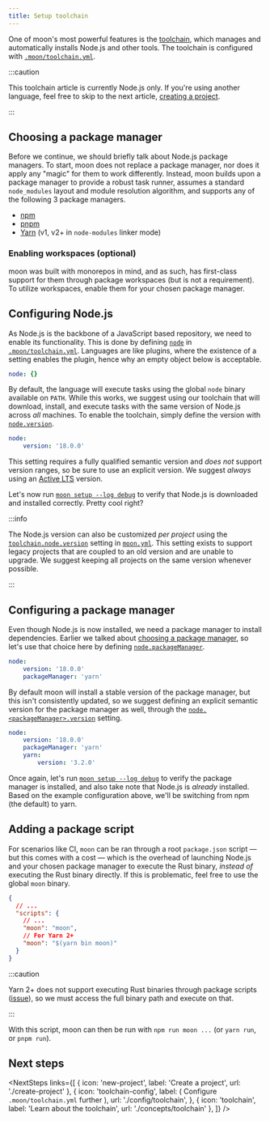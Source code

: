 ```yaml
---
title: Setup toolchain
---
```



<HeaderLabel text="4 min" />

One of moon's most powerful features is the [toolchain](./concepts/toolchain), which manages and
automatically installs Node.js and other tools. The toolchain is configured with
[`.moon/toolchain.yml`](./config/toolchain).

:::caution

This toolchain article is currently Node.js only. If you're using another language, feel free to
skip to the next article, [creating a project](./create-project).

:::

## Choosing a package manager

Before we continue, we should briefly talk about Node.js package managers. To start, moon does not
replace a package manager, nor does it apply any "magic" for them to work differently. Instead, moon
builds upon a package manager to provide a robust task runner, assumes a standard `node_modules`
layout and module resolution algorithm, and supports any of the following 3 package managers.

- [npm](https://docs.npmjs.com/)
- [pnpm](https://pnpm.io/)
- [Yarn](https://yarnpkg.com/) (v1, v2+ in `node-modules` linker mode)

### Enabling workspaces (optional)

moon was built with monorepos in mind, and as such, has first-class support for them through package
workspaces (but is not a requirement). To utilize workspaces, enable them for your chosen package
manager.


<PackageWorkspaces />

## Configuring Node.js

As Node.js is the backbone of a JavaScript based repository, we need to enable its functionality.
This is done by defining [`node`](./config/toolchain#node) in
[`.moon/toolchain.yml`](./config/toolchain). Languages are like plugins, where the existence of a
setting enables the plugin, hence why an empty object below is acceptable.

```yaml title=".moon/toolchain.yml"
node: {}
```

By default, the language will execute tasks using the global `node` binary available on `PATH`.
While this works, we suggest using our toolchain that will download, install, and execute tasks with
the same version of Node.js across _all_ machines. To enable the toolchain, simply define the
version with [`node.version`](./config/toolchain#version).

```yaml title=".moon/toolchain.yml"
node:
	version: '18.0.0'
```

This setting requires a fully qualified semantic version and _does not_ support version ranges, so
be sure to use an explicit version. We suggest _always_ using an
[Active LTS](https://nodejs.org/en/about/releases/) version.

Let's now run [`moon setup --log debug`](./commands/setup) to verify that Node.js is downloaded and
installed correctly. Pretty cool right?

:::info

The Node.js version can also be customized _per project_ using the
[`toolchain.node.version`](./config/project#node) setting in [`moon.yml`](./config/project). This
setting exists to support legacy projects that are coupled to an old version and are unable to
upgrade. We suggest keeping all projects on the same version whenever possible.

:::

## Configuring a package manager

Even though Node.js is now installed, we need a package manager to install dependencies. Earlier we
talked about [choosing a package manager](./install#choosing-a-package-manager), so let's use that
choice here by defining [`node.packageManager`](./config/toolchain#packagemanager).

```yaml title=".moon/toolchain.yml"
node:
	version: '18.0.0'
	packageManager: 'yarn'
```

By default moon will install a stable version of the package manager, but this isn't consistently
updated, so we suggest defining an explicit semantic version for the package manager as well,
through the [`node.<packageManager>.version`](./config/toolchain#version-1) setting.

```yaml title=".moon/toolchain.yml"
node:
	version: '18.0.0'
	packageManager: 'yarn'
	yarn:
		version: '3.2.0'
```

Once again, let's run [`moon setup --log debug`](./commands/setup) to verify the package manager is
installed, and also take note that Node.js is _already_ installed. Based on the example
configuration above, we'll be switching from npm (the default) to yarn.

## Adding a package script

For scenarios like CI, `moon` can be ran through a root `package.json` script — but this comes with
a cost — which is the overhead of launching Node.js and your chosen package manager to execute the
Rust binary, _instead of_ executing the Rust binary directly. If this is problematic, feel free to
use the global `moon` binary.

```json title="package.json"
{
  // ...
  "scripts": {
    // ...
    "moon": "moon",
    // For Yarn 2+
    "moon": "$(yarn bin moon)"
  }
}
```

:::caution

Yarn 2+ does not support executing Rust binaries through package scripts
([issue](https://github.com/yarnpkg/berry/issues/882)), so we must access the full binary path and
execute on that.

:::

With this script, moon can then be run with `npm run moon ...` (or `yarn run`, or `pnpm run`).

## Next steps

<NextSteps
  links={[
    { icon: 'new-project', label: 'Create a project', url: './create-project' },
    {
      icon: 'toolchain-config',
      label: (
        <span>
          Configure <code>.moon/toolchain.yml</code> further
        </span>
      ),
      url: './config/toolchain',
    },
    { icon: 'toolchain', label: 'Learn about the toolchain', url: './concepts/toolchain' },
  ]}
/>
